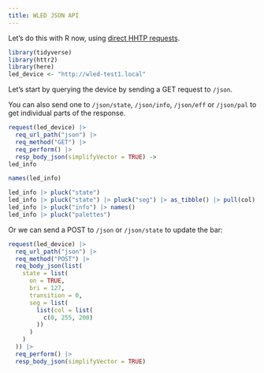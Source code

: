 ```yaml
---
title: WLED JSON API
---
```


Let's do this with R now, using [direct HHTP requests](https://kno.wled.ge/interfaces/json-api/).


```r
library(tidyverse)
library(httr2)
library(here)
led_device <- "http://wled-test1.local"
```

Let's start by querying the device by sending a GET request to `/json`.

:::{.callout-note}
You can also send one to `/json/state`, `/json/info`, `/json/eff` or `/json/pal` to get individual parts of the response.
:::

```r
request(led_device) |>
  req_url_path("json") |>
  req_method("GET") |>
  req_perform() |>
  resp_body_json(simplifyVector = TRUE) ->
led_info

names(led_info)

led_info |> pluck("state")
led_info |> pluck("state") |> pluck("seg") |> as_tibble() |> pull(col)
led_info |> pluck("info") |> names()
led_info |> pluck("palettes")
```

Or we can send a POST to `/json` or `/json/state` to update the bar:

```r
request(led_device) |>
  req_url_path("json") |>
  req_method("POST") |>
  req_body_json(list(
    state = list(
      on = TRUE,
      bri = 127,
      transition = 0,
      seg = list(
        list(col = list(
          c(0, 255, 200)
        ))
      )
    )
  )) |>
  req_perform() |>
  resp_body_json(simplifyVector = TRUE)
```

